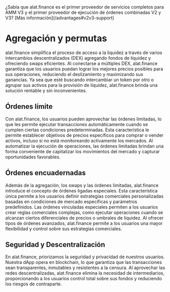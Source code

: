 

<Callout>
¿Sabía que alat.finance es el primer proveedor de servicios completos para AMM V3 y el primer proveedor de ejecución de órdenes combinadas V2 y V3? [Más información](/advantages#v2v3-support)
</Callout>

# Agregación y permutas
alat.finance simplifica el proceso de acceso a la liquidez a través de varios intercambios descentralizados (DEX) agregando fondos de liquidez y ofreciendo swaps eficientes. Al conectarse a múltiples DEX, alat.finance garantiza que los usuarios puedan lograr los mejores precios posibles para sus operaciones, reduciendo el deslizamiento y maximizando sus ganancias. Ya sea que esté buscando intercambiar un token por otro o agrupar sus activos para la provisión de liquidez, alat.finance brinda una solución rentable y sin inconvenientes.

## Órdenes límite
Con alat.finance, los usuarios pueden aprovechar las órdenes limitadas, lo que les permite ejecutar transacciones automáticamente cuando se cumplen ciertas condiciones predeterminadas. Esta característica le permite establecer objetivos de precios específicos para comprar o vender activos, incluso si no está monitoreando activamente los mercados. Al automatizar la ejecución de operaciones, las órdenes limitadas brindan una forma conveniente de capitalizar los movimientos del mercado y capturar oportunidades favorables.

## Órdenes encuadernadas
Además de la agregación, los swaps y las órdenes limitadas, alat.finance introduce el concepto de órdenes ligadas especiales. Esta característica única permite a los usuarios definir estrategias comerciales personalizadas basadas en condiciones de mercado específicas y parámetros predefinidos. Las órdenes vinculadas especiales permiten a los usuarios crear reglas comerciales complejas, como ejecutar operaciones cuando se alcanzan ciertos diferenciales de precios o umbrales de liquidez. Al ofrecer tipos de órdenes avanzados, alat.finance permite a los usuarios una mayor flexibilidad y control sobre sus estrategias comerciales.

## Seguridad y Descentralización
En alat.finance, priorizamos la seguridad y privacidad de nuestros usuarios. Nuestra dApp opera en blockchain, lo que garantiza que las transacciones sean transparentes, inmutables y resistentes a la censura. Al aprovechar las redes descentralizadas, alat.finance elimina la necesidad de intermediarios, proporcionando a los usuarios control total sobre sus fondos y reduciendo los riesgos de contraparte.